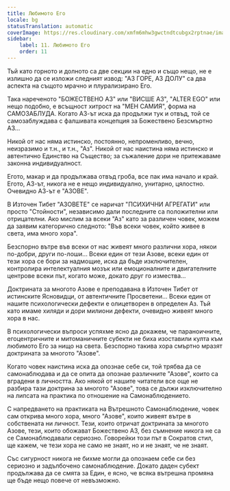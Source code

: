 ```yaml
---
title: Любимото Его
locale: bg
statusTranslation: automatic
coverImage: https://res.cloudinary.com/xmfm6mhw3gwctndtcubgx2rptnae/image/upload/v1740468922/small_cover_tratado_de_psicologia_revolucionaria_a4c0dca4e0.webp
sidebar:
    label: 11. Любимото Его
    order: 11
---
```

Тъй като горното и долното са две секции на едно и също нещо, не е излишно да се изложи следният извод: "АЗ ГОРЕ, АЗ ДОЛУ" са два аспекта на същото мрачно и плурализирано Его.

Така нареченото "БОЖЕСТВЕНО АЗ" или "ВИСШЕ АЗ", "ALTER EGO" или нещо подобно, е всъщност хитрост на "МЕН САМИЯ", форма на САМОЗАБЛУДА. Когато АЗ-ът иска да продължи тук и отвъд, той се самозаблуждава с фалшивата концепция за Божествено Безсмъртно АЗ...

Никой от нас няма истинско, постоянно, непроменливо, вечно, неизразимо и т.н., и т.н., "Аз". Никой от нас наистина няма истинско и автентично Единство на Същество; за съжаление дори не притежаваме законна индивидуалност.

Егото, макар и да продължава отвъд гроба, все пак има начало и край. Егото, АЗ-ът, никога не е нещо индивидуално, унитарно, цялостно. Очевидно АЗ-ът е "АЗОВЕ".

В Източен Тибет "АЗОВЕТЕ" се наричат "ПСИХИЧНИ АГРЕГАТИ" или просто "Стойности", независимо дали последните са положителни или отрицателни. Ако мислим за всеки "Аз" като за различен човек, можем да заявим категорично следното: "Във всеки човек, който живее в света, има много хора".

Безспорно вътре във всеки от нас живеят много различни хора, някои по-добри, други по-лоши... Всеки един от тези Азове, всеки един от тези хора се бори за надмощие, иска да бъде изключителен, контролира интелектуалния мозък или емоционалните и двигателните центрове всеки път, когато може, докато друг го измества...

Доктрината за многото Азове е преподавана в Източен Тибет от истинските Ясновидци, от автентичните Просветени... Всеки един от нашите психологически дефекти е олицетворен в определен Аз. Тъй като имаме хиляди и дори милиони дефекти, очевидно живеят много хора в нас.

В психологически въпроси успяхме ясно да докажем, че параноичните, егоцентричните и митоманичните субекти не биха изоставили култа към любимото Его за нищо на света. Безспорно такива хора смъртно мразят доктрината за многото "Азове".

Когато човек наистина иска да опознае себе си, той трябва да се самонаблюдава и да се опита да опознае различните "Азове", които са вградени в личността. Ако някой от нашите читатели все още не разбира тази доктрина за многото "Азове", това се дължи изключително на липсата на практика по отношение на Самонаблюдението.

С напредването на практиката на Вътрешното Самонаблюдение, човек сам открива много хора, много "Азове", които живеят вътре в собствената ни личност. Тези, които отричат доктрината за многото Азове, тези, които обожават Божествено АЗ, без съмнение никога не са се Самонаблюдавали сериозно. Говорейки този път в Сократов стил, ще кажем, че тези хора не само не знаят, но и не знаят, че не знаят.

Със сигурност никога не бихме могли да опознаем себе си без сериозно и задълбочено самонаблюдение. Докато даден субект продължава да се смята за Един, е ясно, че всяка вътрешна промяна ще бъде нещо повече от невъзможно.

